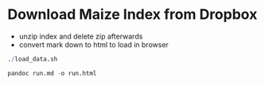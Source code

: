 # Download Maize Index from Dropbox 

- unzip index and delete zip afterwards
- convert mark down to html to load in browser


```r

./load_data.sh

pandoc run.md -o run.html

```

